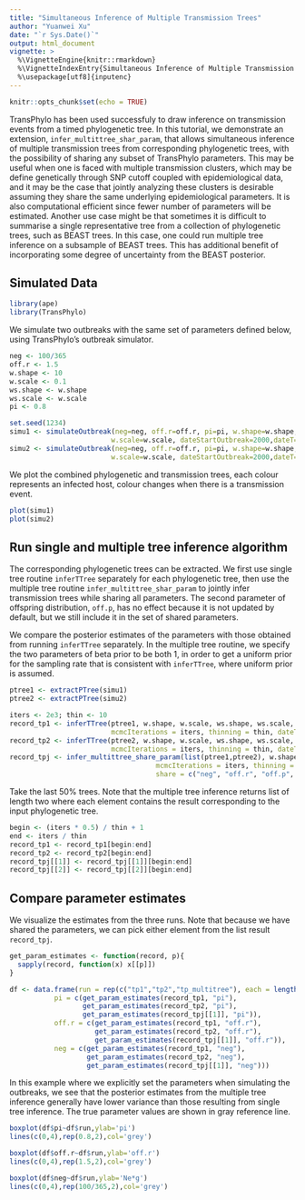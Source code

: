 ```yaml
---
title: "Simultaneous Inference of Multiple Transmission Trees"
author: "Yuanwei Xu"
date: "`r Sys.Date()`"
output: html_document
vignette: >
  %\VignetteEngine{knitr::rmarkdown}
  %\VignetteIndexEntry{Simultaneous Inference of Multiple Transmission Trees}
  %\usepackage[utf8]{inputenc}
---
```


```r
knitr::opts_chunk$set(echo = TRUE)
```

TransPhylo has been used successfuly to draw inference on transmission events from a timed phylogenetic tree. In this tutorial, we demonstrate an extension, `infer_multittree_shar_param`, that allows simultaneous inference of multiple transmission trees from corresponding phylogenetic trees, with the possibility of sharing any subset of TransPhylo parameters. This may be useful when one is faced with multiple transmission clusters, which may be define genetically through SNP cutoff coupled with epidemiological data, and it may be the case that jointly analyzing these clusters is desirable assuming they share the same underlying epidemiological parameters. It is also computational efficient since fewer number of parameters will be estimated. Another use case might be that sometimes it is difficult to summarise a single representative tree from a collection of phylogenetic trees, such as BEAST trees. In this case, one could run multiple tree inference on a subsample of BEAST trees. This has additional benefit of incorporating some degree of uncertainty from the BEAST posterior.


## Simulated Data

```r
library(ape)
library(TransPhylo)
```

We simulate two outbreaks with the same set of parameters defined below, using TransPhylo's outbreak simulator. 

```r
neg <- 100/365
off.r <- 1.5
w.shape <- 10
w.scale <- 0.1
ws.shape <- w.shape
ws.scale <- w.scale
pi <- 0.8

set.seed(1234)
simu1 <- simulateOutbreak(neg=neg, off.r=off.r, pi=pi, w.shape=w.shape,
                         w.scale=w.scale, dateStartOutbreak=2000,dateT=2005)
simu2 <- simulateOutbreak(neg=neg, off.r=off.r, pi=pi, w.shape=w.shape,
                         w.scale=w.scale, dateStartOutbreak=2000,dateT=2005)
```

We plot the combined phylogenetic and transmission trees, each colour represents an infected host, colour changes when there is a transmission event.
```r
plot(simu1)
plot(simu2)
```

## Run single and multiple tree inference algorithm

The corresponding phylogenetic trees can be extracted. We first use single tree routine `inferTTree` separately for each phylogenetic tree, then use the multiple tree routine `infer_multittree_shar_param` to jointly infer transmission trees while sharing all parameters. The second parameter of offspring distribution, `off.p`, has no effect because it is not updated by default, but we still include it in the set of shared parameters.   

We compare the posterior estimates of the parameters with those obtained from running `inferTTree` separately. In the multiple tree routine, we specify the two parameters of beta prior to be both 1, in order to get a uniform prior for the sampling rate that is consistent with `inferTTree`, where uniform prior is assumed.

```r
ptree1 <- extractPTree(simu1)
ptree2 <- extractPTree(simu2)

iters <- 2e3; thin <- 10
record_tp1 <- inferTTree(ptree1, w.shape, w.scale, ws.shape, ws.scale,
                         mcmcIterations = iters, thinning = thin, dateT = 2005)
record_tp2 <- inferTTree(ptree2, w.shape, w.scale, ws.shape, ws.scale,
                         mcmcIterations = iters, thinning = thin, dateT = 2005)
record_tpj <- infer_multittree_share_param(list(ptree1,ptree2), w.shape, w.scale, ws.shape, ws.scale, 
                                    mcmcIterations = iters, thinning = thin, dateT = 2005,
                                    share = c("neg", "off.r", "off.p", "pi"))
```

Take the last 50% trees. Note that the multiple tree inference returns list of length two where each element contains the result corresponding to the input phylogenetic tree.
```r
begin <- (iters * 0.5) / thin + 1
end <- iters / thin
record_tp1 <- record_tp1[begin:end]
record_tp2 <- record_tp2[begin:end]
record_tpj[[1]] <- record_tpj[[1]][begin:end]
record_tpj[[2]] <- record_tpj[[2]][begin:end]
```

## Compare parameter estimates

We visualize the estimates from the three runs. Note that because we have shared the parameters, we can pick either element from the list result `record_tpj`. 
```r
get_param_estimates <- function(record, p){
  sapply(record, function(x) x[[p]])
}

df <- data.frame(run = rep(c("tp1","tp2","tp_multitree"), each = length(record_tp1)),
           pi = c(get_param_estimates(record_tp1, "pi"),
                  get_param_estimates(record_tp2, "pi"),
                  get_param_estimates(record_tpj[[1]], "pi")),
           off.r = c(get_param_estimates(record_tp1, "off.r"),
                     get_param_estimates(record_tp2, "off.r"),
                     get_param_estimates(record_tpj[[1]], "off.r")),
           neg = c(get_param_estimates(record_tp1, "neg"),
                   get_param_estimates(record_tp2, "neg"),
                   get_param_estimates(record_tpj[[1]], "neg")))
```


In this example where we explicitly set the parameters when simulating the outbreaks, we see that the posterior estimates from the multiple tree inference generally have lower variance than those resulting from single tree inference. The true parameter values are shown in gray reference line.
```r
boxplot(df$pi~df$run,ylab='pi')
lines(c(0,4),rep(0.8,2),col='grey')
```

```r
boxplot(df$off.r~df$run,ylab='off.r')
lines(c(0,4),rep(1.5,2),col='grey')

```

```r
boxplot(df$neg~df$run,ylab='Ne*g')
lines(c(0,4),rep(100/365,2),col='grey')
```

